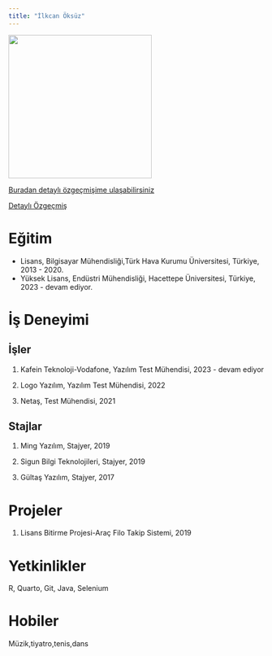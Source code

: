 ```yaml
---
title: "İlkcan Öksüz"
---
```


![](/docs/assets/images/ilkcanoksuz_vesikalık.jpg){fig-alt="İlkcan Öksüz-Fotoğraf" fig-align="left" width="282"}

[Buradan detaylı özgeçmişime ulaşabilirsiniz](https://drive.google.com/file/d/1rQ56aos2xDeCy-efsSiS6GEu3KN418rS/view?usp=sharing)

[Detaylı Özgeçmiş](docs/CV_Ilkcann_Oksuzz.pdf)

# Eğitim

-   Lisans, Bilgisayar Mühendisliği,Türk Hava Kurumu Üniversitesi, Türkiye, 2013 - 2020.
-   Yüksek Lisans, Endüstri Mühendisliği, Hacettepe Üniversitesi, Türkiye, 2023 - devam ediyor.

# İş Deneyimi

## İşler

1.  Kafein Teknoloji-Vodafone, Yazılım Test Mühendisi, 2023 - devam ediyor

2.  Logo Yazılım, Yazılım Test Mühendisi, 2022

3.  Netaş, Test Mühendisi, 2021

## Stajlar

1.  Ming Yazılım, Stajyer, 2019

2.  Sigun Bilgi Teknolojileri, Stajyer, 2019

3.  Gültaş Yazılım, Stajyer, 2017

# Projeler

1.  Lisans Bitirme Projesi-Araç Filo Takip Sistemi, 2019

# Yetkinlikler

R, Quarto, Git, Java, Selenium

# Hobiler

Müzik,tiyatro,tenis,dans
